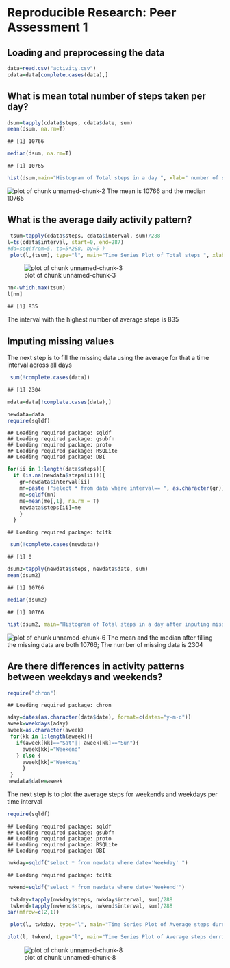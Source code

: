 # Reproducible Research: Peer Assessment 1


## Loading and preprocessing the data



```r
data=read.csv("activity.csv")
cdata=data[complete.cases(data),]
```

## What is mean total number of steps taken per day?


```r
dsum=tapply(cdata$steps, cdata$date, sum)
mean(dsum, na.rm=T)
```

```
## [1] 10766
```

```r
median(dsum, na.rm=T)
```

```
## [1] 10765
```

```r
hist(dsum,main="Histogram of Total steps in a day ", xlab=" number of steps" )
```

![plot of chunk unnamed-chunk-2](PA1_template_files/figure-html/unnamed-chunk-2.png) 
The mean is 10766  and the median  10765

## What is the average daily activity pattern?


```r
 tsum=tapply(cdata$steps, cdata$interval, sum)/288
l=ts(cdata$interval, start=0, end=287)
#dd=seq(from=5, to=5*288, by=5 )
 plot(l,(tsum), type="l", main="Time Series Plot of Total steps ", xlab="Time interval", ylab="Total steps")
```

![plot of chunk unnamed-chunk-3](PA1_template_files/figure-html/unnamed-chunk-3.png) 

```r
nn<-which.max(tsum)
l[nn]
```

```
## [1] 835
```
The interval with the highest number of average steps is 835

## Imputing missing values
The next step is to fill the missing data using the average for that a time interval across all days

```r
 sum(!complete.cases(data))
```

```
## [1] 2304
```

```r
mdata=data[!complete.cases(data),]
```

```r
newdata=data
require(sqldf)
```

```
## Loading required package: sqldf
## Loading required package: gsubfn
## Loading required package: proto
## Loading required package: RSQLite
## Loading required package: DBI
```

```r
for(ii in 1:length(data$steps)){
  if (is.na(newdata$steps[ii])){
    gr=newdata$interval[ii]
    mn=paste ("select * from data where interval== ", as.character(gr)) 
    me=sqldf(mn)
    me=mean(me[,1], na.rm = T)
    newdata$steps[ii]=me
    }
  }
```

```
## Loading required package: tcltk
```

```r
 sum(!complete.cases(newdata))
```

```
## [1] 0
```

```r
dsum2=tapply(newdata$steps, newdata$date, sum)
mean(dsum2)
```

```
## [1] 10766
```

```r
median(dsum2)
```

```
## [1] 10766
```

```r
hist(dsum2, main="Histogram of Total steps in a day after inputing missing values ", xlab=" number of steps")
```

![plot of chunk unnamed-chunk-6](PA1_template_files/figure-html/unnamed-chunk-6.png) 
The mean and the median after filling the missing data are both 10766;
The number of missing data is 2304

## Are there differences in activity patterns between weekdays and weekends?

```r
require("chron")
```

```
## Loading required package: chron
```

```r
aday=dates(as.character(data$date), format=c(dates="y-m-d"))
aweek=weekdays(aday)
aweek=as.character(aweek)
 for(kk in 1:length(aweek)){
   if(aweek[kk]=="Sat"|| aweek[kk]=="Sun"){
     aweek[kk]="Weekend"
   } else { 
     aweek[kk]="Weekday"
     }
 }
newdata$date=aweek
```

The next step is to plot the average steps for weekends and weekdays per time interval

```r
require(sqldf)
```

```
## Loading required package: sqldf
## Loading required package: gsubfn
## Loading required package: proto
## Loading required package: RSQLite
## Loading required package: DBI
```

```r
nwkday=sqldf("select * from newdata where date='Weekday' ")
```

```
## Loading required package: tcltk
```

```r
nwkend=sqldf("select * from newdata where date='Weekend'")

 twkday=tapply(nwkday$steps, nwkday$interval, sum)/288
 twkend=tapply(nwkend$steps, nwkend$interval, sum)/288
par(mfrow=c(2,1))

 plot(l, twkday, type="l", main="Time Series Plot of Average steps durring Weekdays  ", xlab="Time interval", ylab="Average steps for Weekdays ", ylim=c(0,50))

plot(l, twkend, type="l", main="Time Series Plot of Average steps durring weekends ", xlab="Time interval", ylab="Average steps for weekends",  ylim=c(0,50))
```

![plot of chunk unnamed-chunk-8](PA1_template_files/figure-html/unnamed-chunk-8.png) 

